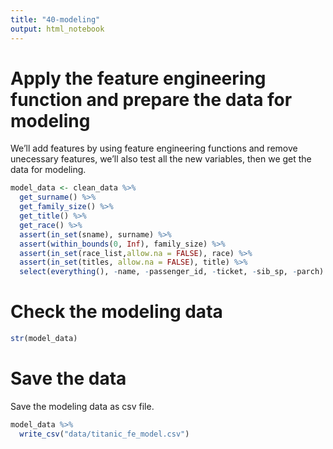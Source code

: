 ```yaml
---
title: "40-modeling"
output: html_notebook
---
```


# Apply the feature engineering function and prepare the data for modeling

We'll add features by using feature engineering functions and remove unecessary features, we'll also test all the new variables, then we get the data for modeling.

```r
model_data <- clean_data %>% 
  get_surname() %>% 
  get_family_size() %>% 
  get_title() %>% 
  get_race() %>% 
  assert(in_set(sname), surname) %>% 
  assert(within_bounds(0, Inf), family_size) %>% 
  assert(in_set(race_list,allow.na = FALSE), race) %>% 
  assert(in_set(titles, allow.na = FALSE), title) %>% 
  select(everything(), -name, -passenger_id, -ticket, -sib_sp, -parch)
```

# Check the modeling data

```r
str(model_data)
```

# Save the data

Save the modeling data as csv file.

```r
model_data %>% 
  write_csv("data/titanic_fe_model.csv")
```

